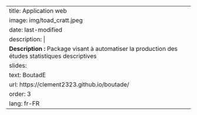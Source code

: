 ---
title: Application web
image: img/toad_cratt.jpeg
date: last-modified
description: |
  <b>Description :</b> Package visant à automatiser la production des études statistiques descriptives
slides:
  text: BoutadE
  url: https://clement2323.github.io/boutade/
order: 3
lang: fr-FR
---